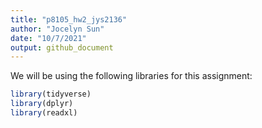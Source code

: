 ```yaml
---
title: "p8105_hw2_jys2136"
author: "Jocelyn Sun"
date: "10/7/2021"
output: github_document
---
```


We will be using the following libraries for this assignment:

```r

library(tidyverse)
library(dplyr)
library(readxl)

```

